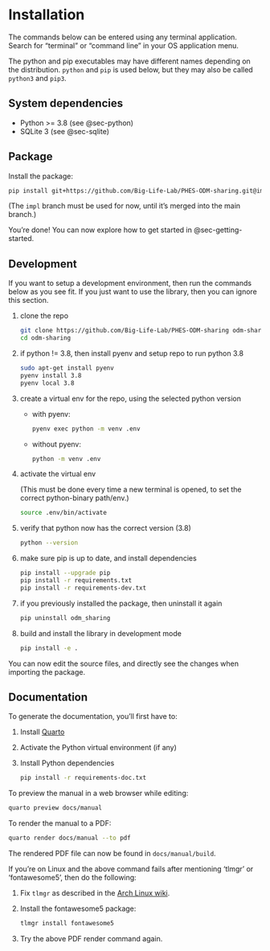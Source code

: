 # Installation

The commands below can be entered using any terminal application. Search for
"terminal" or "command line" in your OS application menu.

::: {.callout-important}
The python and pip executables may have different names depending on the
distribution. `python` and `pip` is used below, but they may also be called
`python3` and `pip3`.
:::

## System dependencies

- Python >= 3.8 (see @sec-python)
- SQLite 3 (see @sec-sqlite)

## Package

Install the package:

```bash
pip install git+https://github.com/Big-Life-Lab/PHES-ODM-sharing.git@impl
```

(The `impl` branch must be used for now, until it's merged into the main
branch.)

You're done! You can now explore how to get started in @sec-getting-started.

## Development

If you want to setup a development environment, then run the commands below as
you see fit. If you just want to use the library, then you can ignore this
section.

1. clone the repo

    ```bash
    git clone https://github.com/Big-Life-Lab/PHES-ODM-sharing odm-sharing
    cd odm-sharing
    ```

2. if python != 3.8, then install pyenv and setup repo to run python 3.8

    ```bash
    sudo apt-get install pyenv
    pyenv install 3.8
    pyenv local 3.8
    ```

3. create a virtual env for the repo, using the selected python version

    - with pyenv:

        ```bash
        pyenv exec python -m venv .env
        ```

    - without pyenv:

        ```bash
        python -m venv .env
        ```

4. activate the virtual env

    (This must be done every time a new terminal is opened, to set the correct
    python-binary path/env.)

    ```bash
    source .env/bin/activate
    ```

6. verify that python now has the correct version (3.8)

    ```bash
    python --version
    ```

7. make sure pip is up to date, and install dependencies

    ```bash
    pip install --upgrade pip
    pip install -r requirements.txt
    pip install -r requirements-dev.txt
    ```

8. if you previously installed the package, then uninstall it again

    ```bash
    pip uninstall odm_sharing
    ```

9. build and install the library in development mode

    ```bash
    pip install -e .
    ```

You can now edit the source files, and directly see the changes when importing
the package.

## Documentation

To generate the documentation, you'll first have to:

1. Install [Quarto](https://quarto.org/docs/get-started/)
2. Activate the Python virtual environment (if any)
3. Install Python dependencies

    ```bash
    pip install -r requirements-doc.txt
    ```

To preview the manual in a web browser while editing:

```bash
quarto preview docs/manual
```

To render the manual to a PDF:

```bash
quarto render docs/manual --to pdf
```

The rendered PDF file can now be found in `docs/manual/build`.

::: {.callout-note title='Troubleshooting'}

If you're on Linux and the above command fails after mentioning 'tlmgr' or
'fontawesome5', then do the following:


1. Fix `tlmgr` as described in the [Arch Linux wiki](https://wiki.archlinux.org/title/TeX_Live#tlmgr).
2. Install the fontawesome5 package:
   ```bash
   tlmgr install fontawesome5
   ```
3. Try the above PDF render command again.

:::
